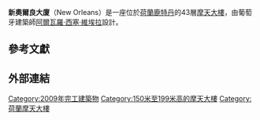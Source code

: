 {{Infobox building
| building_name   =新奧爾良大廈
| image           = New Orleans, Rotterdam.JPG
| location        = [[荷蘭|荷蘭]]，[[鹿特丹|鹿特丹]]，Otto Reuchlinweg
| coordinates     = {{coord|51.90516|4.48791|region:NL-ZH_type:landmark|display=title,inline}}
| completion_date = 2010年
| status          = 建成
| building_type   = 商業辦公樓
| architectural_style = [[現代主義建築|現代主義]]
| antenna_spire   = 約{{convert|163|m|ft}}
| roof            = 約{{convert|158.3|m|ft}}
| floor_count     = 43
| unit_count      = 238
| elevator_count  = 4
| cost            =
| floor_area      = 約{{convert|42,750|m2}}
| architect       = [[阿爾瓦羅·西塞·維埃拉|阿爾瓦羅·西塞·維埃拉]]
| engineer        = D3BN<br>Deerns Raadgevende Ingenieurs<br>DHV
| main_contractor = [[Besix|Besix]]
| developer       = TRS Ontwikkeling<br>Vesteda
| owner           =
| management      =
| references      = <ref>{{ctbuh|5439}}</ref><ref>{{emporis|162677}}</ref><ref>{{skyscraperpage|26991}}</ref><ref>{{structurae|s0053207}}</ref>
}}

'''新奧爾良大廈'''（New Orleans）是一座位於[[荷蘭|荷蘭]][[鹿特丹|鹿特丹]]的43層[[摩天大樓|摩天大樓]]，由葡萄牙建築師[[阿爾瓦羅·西塞·維埃拉|阿爾瓦羅·西塞·維埃拉]]設計。

== 參考文獻 ==
{{reflist}}

== 外部連結 ==
{{commons category|New Orleans building, Rotterdam}}

[[Category:2009年完工建築物|Category:2009年完工建築物]]
[[Category:150米至199米高的摩天大樓|Category:150米至199米高的摩天大樓]]
[[Category:荷蘭摩天大樓|Category:荷蘭摩天大樓]]